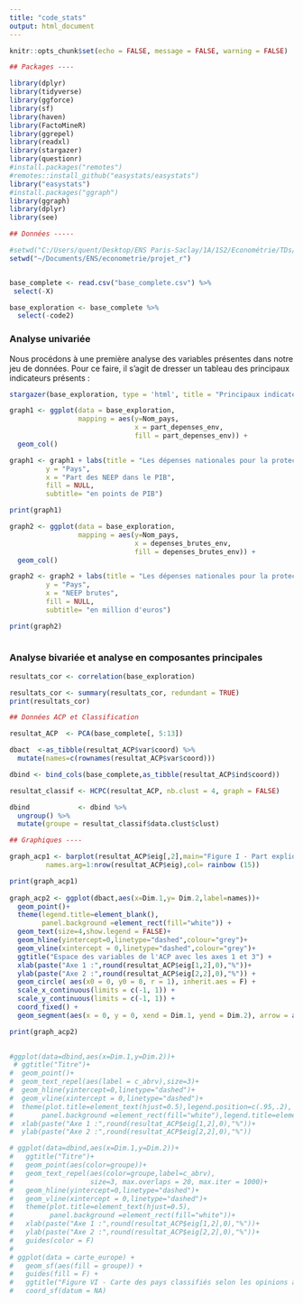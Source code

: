 ```yaml
---
title: "code_stats"
output: html_document
---
```


```r
knitr::opts_chunk$set(echo = FALSE, message = FALSE, warning = FALSE)

## Packages ----

library(dplyr)
library(tidyverse)
library(ggforce)
library(sf)
library(haven)
library(FactoMineR)
library(ggrepel)
library(readxl)
library(stargazer)
library(questionr)
#install.packages("remotes")
#remotes::install_github("easystats/easystats")
library("easystats")
#install.packages("ggraph")
library(ggraph)
library(dplyr)
library(see)

## Données -----

#setwd("C:/Users/quent/Desktop/ENS Paris-Saclay/1A/1S2/Econométrie/TDs/Bases de données/Documents")
setwd("~/Documents/ENS/econometrie/projet_r")


base_complete <- read.csv("base_complete.csv") %>%
 select(-X) 

base_exploration <- base_complete %>%
  select(-code2)
```

### Analyse univariée 

Nous procédons à une première analyse des variables présentes dans notre jeu de données. Pour ce faire, il s'agit de dresser un tableau des principaux indicateurs présents  :

```` r

stargazer(base_exploration, type = 'html', title = "Principaux indicateurs des variables" )

graph1 <- ggplot(data = base_exploration, 
                 mapping = aes(y=Nom_pays, 
                               x = part_depenses_env,
                               fill = part_depenses_env)) +
  geom_col()

graph1 <- graph1 + labs(title = "Les dépenses nationales pour la protection de l'environnement des pays Européens",
         y = "Pays", 
         x = "Part des NEEP dans le PIB",
         fill = NULL,
         subtitle= "en points de PIB")

print(graph1)

graph2 <- ggplot(data = base_exploration, 
                 mapping = aes(y=Nom_pays, 
                               x = depenses_brutes_env,
                               fill = depenses_brutes_env)) +
  geom_col()

graph2 <- graph2 + labs(title = "Les dépenses nationales pour la protection de l'environnement des pays Européens",
         y = "Pays", 
         x = "NEEP brutes",
         fill = NULL,
         subtitle= "en million d'euros")

print(graph2)
  

````

### Analyse bivariée et analyse en composantes principales

```r
resultats_cor <- correlation(base_exploration)

resultats_cor <- summary(resultats_cor, redundant = TRUE)
print(resultats_cor)

```

```r

## Données ACP et Classification

resultat_ACP  <- PCA(base_complete[, 5:13])

dbact  <-as_tibble(resultat_ACP$var$coord) %>% 
  mutate(names=c(rownames(resultat_ACP$var$coord)))

dbind <- bind_cols(base_complete,as_tibble(resultat_ACP$ind$coord))

resultat_classif <- HCPC(resultat_ACP, nb.clust = 4, graph = FALSE)

dbind            <- dbind %>%
  ungroup() %>%
  mutate(groupe = resultat_classif$data.clust$clust)

## Graphiques ----

graph_acp1 <- barplot(resultat_ACP$eig[,2],main="Figure I - Part expliquée par chaque axe dans la variance totale",
         names.arg=1:nrow(resultat_ACP$eig),col= rainbow (15))

print(graph_acp1)
 
graph_acp2 <- ggplot(dbact,aes(x=Dim.1,y= Dim.2,label=names))+
  geom_point()+
  theme(legend.title=element_blank(),
        panel.background =element_rect(fill="white")) +
  geom_text(size=4,show.legend = FALSE)+
  geom_hline(yintercept=0,linetype="dashed",colour="grey")+
  geom_vline(xintercept = 0,linetype="dashed",colour="grey")+
  ggtitle("Espace des variables de l'ACP avec les axes 1 et 3") +
  xlab(paste("Axe 1 :",round(resultat_ACP$eig[1,2],0),"%"))+
  ylab(paste("Axe 2 :",round(resultat_ACP$eig[2,2],0),"%")) +
  geom_circle( aes(x0 = 0, y0 = 0, r = 1), inherit.aes = F) +  
  scale_x_continuous(limits = c(-1, 1)) +
  scale_y_continuous(limits = c(-1, 1)) +
  coord_fixed() +
  geom_segment(aes(x = 0, y = 0, xend = Dim.1, yend = Dim.2), arrow = arrow())

print(graph_acp2)

 
#ggplot(data=dbind,aes(x=Dim.1,y=Dim.2))+
 # ggtitle("Titre")+
#  geom_point()+
#  geom_text_repel(aes(label = c_abrv),size=3)+
#  geom_hline(yintercept=0,linetype="dashed")+
#  geom_vline(xintercept = 0,linetype="dashed")+
#  theme(plot.title=element_text(hjust=0.5),legend.position=c(.95,.2),
#       panel.background =element_rect(fill="white"),legend.title=element_blank())+
#  xlab(paste("Axe 1 :",round(resultat_ACP$eig[1,2],0),"%"))+
#  ylab(paste("Axe 2 :",round(resultat_ACP$eig[2,2],0),"%"))

# ggplot(data=dbind,aes(x=Dim.1,y=Dim.2))+
#   ggtitle("Titre")+
#   geom_point(aes(color=groupe))+
#   geom_text_repel(aes(color=groupe,label=c_abrv),
#                   size=3, max.overlaps = 20, max.iter = 1000)+
#   geom_hline(yintercept=0,linetype="dashed")+
#   geom_vline(xintercept = 0,linetype="dashed")+
#   theme(plot.title=element_text(hjust=0.5),
#         panel.background =element_rect(fill="white"))+
#   xlab(paste("Axe 1 :",round(resultat_ACP$eig[1,2],0),"%"))+
#   ylab(paste("Axe 2 :",round(resultat_ACP$eig[2,2],0),"%"))+ 
#   guides(color = F)
# 
# ggplot(data = carte_europe) +
#   geom_sf(aes(fill = groupe)) + 
#   guides(fill = F) +
#   ggtitle("Figure VI - Carte des pays classifiés selon les opinions agrégées sur l'environnement") +
#   coord_sf(datum = NA)





```